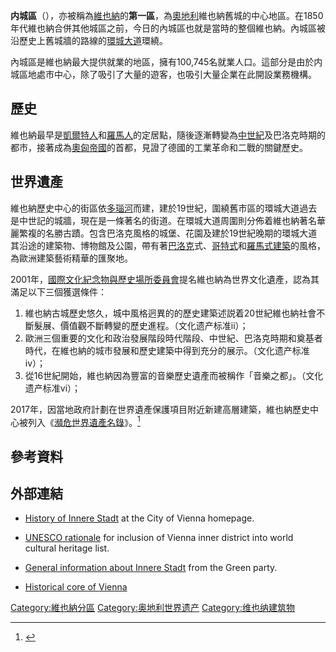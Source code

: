 {{Infobox settlement
| name                   = 內城區<br>{{lang|de|Innere Stadt}}
| native_name_lang       = de
| settlement_type        = 維也納第一區
| image_shield           = Wien - Bezirk Innere Stadt, Wappen.svg
| image_map              = Kartewien1.png
| map_caption            = 內地區在維也納的位置
| subdivision_type       = 國家
| subdivision_name       = [[奧地利|奧地利]]
| subdivision_type1      = 城市
| subdivision_name1      = [[維也納|維也納]]
| leader_title           = 區長
| leader_name            = Markus Figl（[[奧地利人民黨|奧地利人民黨]]）
| leader_title1          = 第一副區長
| leader_name1           = Isabelle Jungnickel（[[奧地利人民黨|奧地利人民黨]]）
| leader_title2          = 第二副區長
| leader_name2           = Daniela Ecker-Stepp（[[奧地利社會民主黨|奧地利社會民主黨]]）
| leader_title3          = 代表<span style="font-weight:normal">（40席）</span>
| leader_name3           = [[奧地利人民黨|奧地利人民黨]]10席、[[奧地利社會民主黨|奧地利社會民主黨]]10席、[[綠黨－綠色替代|綠黨－綠色替代]]6席、[[奧地利自由黨|奧地利自由黨]]8席、WIR 2席、{{link-en|NEOS|NEOS – The New Austria and Liberal Forum}} 4席
| unit_pref              = 公制
| area_total_km2         = 2.88
| population_footnotes   = <ref>{{cite web |url=http://www.statistik.at/wcm/idc/idcplg?IdcService=GET_NATIVE_FILE&RevisionSelectionMethod=LatestReleased&dDocName=080904 |title=Bevölkerung zu Jahresbeginn 2002-2016 nach Gemeinden (Gebietsstand 1.1.2016) |publisher=Statistik Austria |archiveurl=https://web.archive.org/web/20201114215738/http://www.statistik.at/wcm/idc/idcplg?IdcService=GET_NATIVE_FILE&RevisionSelectionMethod=LatestReleased&dDocName=080904 |archivedate=2020-11-14 }}</ref>
| population_total       = 16409
| population_as_of       = 2016-01-01
| population_density_km2 = auto
| postal_code_type       = {{le|奧地利郵政編號|Postal codes in Austria|郵政編號}}
| postal_code            = A-1010
| blank_name_sec1        = 區政府地址
| blank_info_sec1        = 維也納維普林格街8號
| website                = {{URL|www.wien.gv.at/bezirke/innerestadt/}}
}}
'''内城區'''（{{lang-de|Innere Stadt}}），亦被稱為[[維也納|維也納]]的'''第一區'''，為[[奧地利|奧地利]]維也納舊城的中心地區。在1850年代維也納合併其他城區之前，今日的內城區也就是當時的整個維也納。內城區被沿歷史上舊城牆的路線的[[環城大道_(維也納)|環城大道]]環繞。

內城區是維也納最大提供就業的地區，擁有100,745名就業人口。這部分是由於内城區地處市中心，除了吸引了大量的遊客，也吸引大量企業在此開設業務機構。

==歷史==
{{Main |維也納歷史}}
維也納最早是[[凱爾特人|凱爾特人]]和[[羅馬人|羅馬人]]的定居點，隨後逐漸轉變為[[中世紀|中世紀]]及巴洛克時期的都市，接著成為[[奧匈帝國|奧匈帝國]]的首都，見證了德國的工業革命和二戰的關鍵歷史。{{r|UNESCO}}

==世界遺產==
維也納歷史中心的街區依[[多瑙河|多瑙河]]而建，建於19世紀，圍繞舊市區的環城大道過去是中世記的城牆，現在是一條著名的街道。在環城大道周圍則分佈着維也納著名華麗繁複的名勝古蹟。包含巴洛克風格的城堡、花園及建於19世紀晚期的環城大道其沿途的建築物、博物館及公園，帶有著[[巴洛克建筑|巴洛克]]式、[[哥特式|哥特式]]和[[羅馬式建築|羅馬式建築]]的風格，為歐洲建築藝術精華的匯聚地。{{r|UNESCO}}


2001年，[[國際文化紀念物與歷史場所委員會|國際文化紀念物與歷史場所委員會]]提名維也納為世界文化遺產，認為其滿足以下三個獲選條件：
# 維也納古城歷史悠久，城中風格迥異的的歷史建築述説着20世紀維也納社會不斷髮展、價值觀不斷轉變的歷史進程。（文化遗产标准ii）；
# 歐洲三個重要的文化和政治發展階段時代階段、中世紀、巴洛克時期和奠基者時代，在維也納的城市發展和歷史建築中得到充分的展示。（文化遗产标准iv）；
# 從16世紀開始，維也納因為豐富的音樂歷史遺產而被稱作「音樂之都」。（文化遗产标准vi）；

2017年，因當地政府計劃在世界遺產保護項目附近新建高層建築，維也納歷史中心被列入《[[濒危世界遗产|瀕危世界遺產名錄]]》。<ref>{{cite web |url=https://www.thelocal.at/20170707/unesco-puts-viennas-historic-centre-on-in-danger-list-austria |title=Unesco puts Vienna's historic centre on 'in danger' list |publisher=The Local |accessdate=2020-08-09 |archivedate=2020-08-03 |archiveurl=https://web.archive.org/web/20200803232433/https://www.thelocal.at/20170707/unesco-puts-viennas-historic-centre-on-in-danger-list-austria |deadurl=no |language=en }}</ref>

==參考資料==
{{reflist|refs=
<ref name=UNESCO>{{cite web |url=https://whc.unesco.org/en/list/1033 |title=Historic Centre of Vienna |trans_title=维也纳历史中心 |publisher=UNESCO World Heritage Centre |archiveurl=https://web.archive.org/web/20200806094837/https://whc.unesco.org/en/list/1033 |archivedate=2020-08-06 |deadurl=no |language=en }}</ref>
}}

==外部連結==
{{wikivoyage|Vienna/Innere_Stadt}}
{{commons-inline||維也納內城區}}
* {{in lang|de}} [http://www.stadt-wien.at/index.php?id=innere-stadt History of Innere Stadt] {{Wayback|url=http://www.stadt-wien.at/index.php?id=innere-stadt |date=20101231151204 }} at the City of Vienna homepage.
* {{in lang|en|fr}} [https://whc.unesco.org/archive/advisory_body_evaluation/1033.pdf UNESCO rationale] {{Wayback|url=https://whc.unesco.org/archive/advisory_body_evaluation/1033.pdf |date=20160809124710 }} for inclusion of Vienna inner district into world cultural heritage list.
* {{in lang|de}} [http://innerestadt.gruene.at General information about Innere Stadt] {{Wayback|url=http://innerestadt.gruene.at/ |date=20220326200427 }} from the Green party.
* {{in lang|de}} [http://cityofvienna.at Historical core of Vienna] {{Wayback|url=http://cityofvienna.at/ |date=20110706090558 }}

{{奥地利世界遗产}}

{{Authority control}}
[[Category:維也納分區|Category:維也納分區]]
[[Category:奥地利世界遗产|Category:奥地利世界遗产]]
[[Category:维也纳建筑物|Category:维也纳建筑物]]